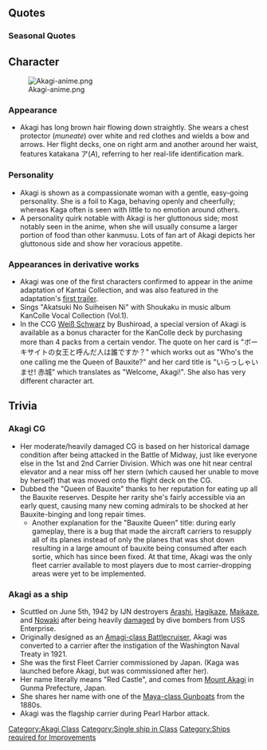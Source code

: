 {{Ship/Header}}
==Quotes==
{{Ship/Quotes
|Introduction = 航空母艦、赤城です。空母機動部隊を編成するなら、私にお任せ下さいませ。
|Introduction/En = I'm the aircraft carrier Akagi. If you're forming a carrier division, just leave it to me.
|Introduction/Note = Referring to the 1st Air Fleet, also known as Kido Butai (lit. Mobile unit/force) where she was flagship.

|Library = 航空母艦、赤城です。<br>空母機動部隊の主力として快進撃を支えます。<br>日頃鍛錬を積んだ自慢の艦載機との組み合わせは、無敵艦隊とも言われたんです。 慢心...ですって？<br>ううん、そうかなあ...気をつけますね。
|Library/En = I'm the aircraft carrier, Akagi.<br>As part of the core of the Mobile Strike Force, I support the victorious advances.<br>Together with my pride experienced planes, we were called the invincible fleet. Overconfident, you say...?<br>Hmm, perhaps so...I'll keep that in mind.

|Secretary 1 = 流星？ 九七艦攻とは違うのですか？
|Secretary 1/En = [[Ryuusei]]? Is that different from [[Type 97 Torpedo Bomber]]?

|Secretary 2 = 烈風？ いえ、知らない子ですね。
|Secretary 2/En = [[Reppuu_(Strong_Gale)|Reppuu]]? Never heard of her.
|Secretary 2/Note = Both planes were introduced after Akagi was sunk.

|Secretary 2/Kai Ni = これが新鋭の艦載機...。綺麗な翼...。この子達ならっ！
|Secretary 2/Kai Ni/En = 

|Secretary 3 = 作戦会議でしょうか？
|Secretary 3/En = Are we hold a strategic meeting?
|Secretary 3/Note = Akagi was her division's flagship under Rear Admiral Sankichi Takahashi.

|Secretary 3/Kai Ni = あなたが大鳳...。話には聞いていました。素敵な装備ねっ！ 頼りにしています。一緒に戦いましょう！
|Secretary 3/Kai Ni/En = 

|Idle = あの、提督？ ごは...あっ、いえ、作戦開始はまだでしょうか！？
|Idle/En = Um, Admiral? Is it mealti-No! Is it time to start the strategy meeting yet!?
|Idle/Note = Akagi's habit of eating a lot is starting to be more apparent.

|Secretary Married = 一航戦赤城、いつでも出撃可能です！ 提督は、少しお休みになっていて下さい。
|Secretary Married/En = 1st Carrier Division, Akagi, always ready to deploy! Admiral, please take a break sometime.

|Wedding = 提督、提督となら運命の5分間を塗り変える事が出来そうです。頑張ります。
|Wedding/En = Admiral, if I'm with you, I might be able to change that fateful 5 minutes. I will do my best.
|Wedding/Note = Akagi was, essentially, sunk during the "five fateful minutes" of the Battle of Midway.

|Looking At Scores = 提督、通信が入っています。
|Looking At Scores/En = There's a message for you, Admiral.

|Joining A Fleet = 慢心してはダメ。全力で参りましょう！
|Joining A Fleet/En = We must not be too confident. Let's head out with all our might!

|Equipment 1 = 近代化改修、ありがとうございます。
|Equipment 1/En = Thank you very much for the modernization.

|Equipment 1/Kai Ni = あの...提督、新しい艦載機が開発されたとか？ 少しだけ、気になりますね。
|Equipment 1/Kai Ni/En = 

|Equipment 2 = 三段式甲板は...要りませんよね？
|Equipment 2/En = I guess... the triple flight decks are not needed.
|Equipment 2/Note = Akagi was first built with three flight decks but then re-built into a single deck carrier.

|Equipment 3 = 上々ね。
|Equipment 3/En = Going as planned.

|Supply = 艦載機の補充もありがとうございます。助かります。
|Supply/En = Thank you very much for resupplying my planes. It helps me a lot.

|Docking Minor = 次の作戦に備えますね。
|Docking Minor/En = I'll be preparing for the next operation.

|Docking Major = 飛行甲板の修復に少し時間がかかりそう。
|Docking Major/En = It seems like it will take a little time to repair the flight deck.

|Docking Complete = 入渠中の艦の修理が完了しました。
|Docking Complete/En = The repairs for the docked ships have completed.

|Construction = 機動部隊に、新しい艦が参加出来ます。
|Construction/En = A new vessel can take part in the task force.

|Returning From Sortie = 艦隊が帰投しました。
|Returning From Sortie/En = The fleet has returned.

|Starting A Sortie = 南雲機動部隊、出撃します！
|Starting A Sortie/En = Nagumo task force, sortie!
|Starting A Sortie/Note = Pre-Midway IJN CVBG. Nickname of the 1st Air Fleet, lead by vice-Admiral Chūichi Nagumo.

|Starting A Sortie/Kai = 必ず敵の機動部隊は出てくるはず。 加賀さんと私の一航戦の誇り、お見せします！
|Starting A Sortie/Kai/En = The enemy's task force will definitely be present. Kaga-san and I will show you our pride as the 1st CarDiv!

|Battle Start = 第一次攻撃隊、発艦して下さい！
|Battle Start/En = First attack squadron, launch!

|Air Battle = 艦載機の皆さん、用意はいい？
|Air Battle/En = All aircrafts, are you ready?

|Air Battle/Kai Ni = 改装された、第一航空戦隊の力！ お見せします！！
|Air Battle/Kai Ni/En = 

|Attack = 装備換装を急いで！
|Attack/En = Hurry with the equipment switch!
|Attack/Note = Akagi was struck by only a handful of bombs (possibly only one), but since she was in the middle of re-arming and refueling (bombs and fuel in the hangar rather than safe in magazines), the explosion lit the fuel and detonated some of the bombs.

|Night Battle = 第二次攻撃隊、全機発艦！
|Night Battle/En = Second attack squad, launch!

|MVP = この勝利で慢心しては駄目。索敵や先制を大事にしないと...って、頭の中で何かが...
|MVP/En = We must not become complacent following this victory. Reconnaissance and being proactive is the key... wait... what is this that sparked in my head?
|MVP/Note = The overwhelming superiority of the 1st Carrier Division in the early stages of the war had led to the underestimation of U.S. naval power, which, together with poor scouting and other factors, caused the IJN's catastrophic defeat at Midway and the sinking of Akagi-sama.

|Minor Damage 1 = 真上...直上！？
|Minor Damage 1/En = Straight above!?  Directly above!?
|Minor Damage 1/Note = A reference to when Akagi, Kaga and Souryuu were hit by dive-bombers that slipped nearly undetected until the very moment they started their attack.

|Minor Damage 2 = きゃぁっ！ 誘爆を防いで！！
|Minor Damage 2/En = Aah! ...Stop  sympathetic detonation!
|Minor Damage 2/Note = Akagi was heavily damaged by secondary explosions from armaments left on deck during equipment switch when she was attacked by american dive bombers.

|Major Damage = 一航戦の誇り...こんなところで失うわけには...
|Major Damage/En = I cannot let the pride of the first Carrier Division be lost here...
|Major Damage/Note = 1st Carrier Division was IJN's top carrier fleet throughout WW2.

|Sunk = ごめんなさい...雷撃処分...してください...
|Sunk/En = My apologies... Please... scuttle me with the torpedoes.
|Sunk/Note = Akagi was scuttled under the orders of Yamamoto, carried out by the 4th Destroyer fleet, where Maikaze was one of them.
}}
===Seasonal Quotes===
{{Ship/QuotesSeasonal
|SecondAnniversary2015 = 提督、加賀さん、私たち、二周年を迎えました。本当にうれしいですね。感謝です。
|SecondAnniversary2015_EN = Admiral, Kaga-san, we’ve reached our second anniversary! I’m very happy, my thanks!
|SecondAnniversary2015_Clip = {{Audio|file=Akagi_Second_Anniversary.ogg}}
|SecondAnniversary2015_Note = ****

|RainySeason2015 = 梅雨の季節ですね。また雨...こんな日は「間宮」で息抜きもいいですね、提督。提督？
|RainySeason2015_EN = It is the Rainy Season. Rainy today as well… On a day like this, taking a break at ‘Mamiya’ sounds nice too. Right, Admiral? Admiral?
|RainySeason2015_Clip = {{Audio|file=Akagi_Rainy_Season_2015.ogg}}
|RainySeason2015_Note = Everyone, run with your bauxites!

|EarlySummer2015 = あら、加賀さん。もうすぐ夏ね。え？ 新しい水着ですか。特に用意してないけれど…
|EarlySummer2015_EN = Oh, Kaga-san. Summer is coming. Eh? A new swimsuit? I had not thought about preparing it...
|EarlySummer2015_Clip = {{Audio|file=Akagi_Early_Summer_2015.ogg}}
|EarlySummer2015_Note = 

|Christmas2015 = これは...! おいしっ！これも、クリスマス...! いいですね。あっ、加賀さんも、食べてます？
|Christmas2015_EN = This is... Delicious. These are Christmas indeed. Ah, would you like some, Kaga-san?
|Christmas2015_Clip = {{Audio|file=Akagi_Christmas_2015.ogg}}
|Christmas2015_Note = 

|EndofYear2015 = さあ、一航戦も年末の大掃除をしましょう。格納庫も甲板も磨いて...うん、上々ね。
|EndofYear2015_EN = Right. The 1st Carrier Division will proceed with the end-year spring cleaning as well. Cleaning up the hangar and the flight deck and... Yep, It's superb.
|EndofYear2015_Clip = {{Audio|file=Akagi_End_of_Year_2015.ogg}}
|EndofYear2015_Note = 

|NewYear2016 = 提督、一航戦、新年のご挨拶に参りました！ 本年も、どうぞよろしくお願い致します！
|NewYear2016_EN = Admiral. We, the 1st Carrier Division is present to greet you on this new year. It is a pleasure to be of service for this year.
|NewYear2016_Clip = {{Audio|file=Akagi_New_Year_2016.ogg}}
|NewYear2016_Note = 

|Setsubun2016 = 節分ね。このお豆を、鬼役の軽巡に...って、あら、おいし！ 意外！ あら、いけますね～♪
|Setsubun2016_EN = It's Setsubun. So I throw this bean at the light cruiser playing the demon role... Wait! Oh my, it's delicious~ Surprisingly... Oh dear! Ihts goohd~
|Setsubun2016_Clip = {{Audio|file=Akagi_Setsubun_2016.ogg}}
|Setsubun2016_Note = 

|Valentine2016 = 提督、こちらのチョコ、良かったら...。あっ、はい！ お返しなんて要りません、ふふふっ
|Valentine2016_EN = Admiral, If you want please have these chocolates, oh you don't need to pay me back. fufufu♪
|Valentine2016_Clip = {{Audio|file=Akagi_Valentine_2016.ogg}}
|Valentine2016_Note = 

|WhiteDay2016 = 提督、このクッキーをチョコのお返しに？ こんなにたくさん？あ、では一つ...む～～、美味しい！
|WhiteDay2016_EN = Admiral, these cookies are a return gift for my chocolate? All of these? Well then, I'll have a bite... Mmmmm~ Delicious~! 
|WhiteDay2016_Clip = {{Audio|file=Akagi_White Day 2016.ogg}}
|WhiteDay2016_Note =

|ThirdAnniversary2016 = 提督、今日は私達一航戦にとっても大切な日。これからも宜しくお願いたします！
|ThirdAnniversary2016_EN = Admiral, today is an important day to us CarDiv 1. Here's to another year working together with you!
|ThirdAnniversary2016_Clip = {{Audio|file=Akagi_Third_Anniversary.ogg}}
|ThirdAnniversary2016_Note = 

|RainySeason2016 = 梅雨の季節ですね。また雨...こんな日は「間宮」で息抜きもいいですね、提督。提督？
|RainySeason2016_EN = It is the rainy season. It is rainy today as well.... On a day like this, taking a break at ‘Mamiya’ sounds nice, too. Right, Admiral. Admiral?
|RainySeason2016_Clip = {{Audio|file=Akagi_Rainy_Season_2015.ogg}}
|RainySeason2016_Note = From [[Seasonal/Rainy_Season_2015|Rainy Season 2015]]
}}

==Character==
[[File:Akagi-anime.png|thumb|right]]
===Appearance===
*Akagi has long brown hair flowing down straightly. She wears a chest protector (''muneate'') over white and red clothes and wields a bow and arrows. Her flight decks, one on right arm and another around her waist, features katakana ア(''A''), referring to her real-life identification mark.
===Personality===
*Akagi is shown as a compassionate woman with a gentle, easy-going personality. She is a foil to Kaga, behaving openly and cheerfully; whereas Kaga often is seen with little to no emotion around others.
*A personality quirk notable with Akagi is her gluttonous side; most notably seen in the anime, when she will usually consume a larger portion of food than other kanmusu. Lots of fan art of Akagi depicts her gluttonous side and show her voracious appetite.
===Appearances in derivative works===
*Akagi was one of the first characters confirmed to appear in the anime adaptation of Kantai Collection, and was also featured in the adaptation's [https://www.youtube.com/watch?v=ABZN292gvRo first trailer].
* Sings "Akatsuki No Suiheisen Ni" with Shoukaku in music album KanColle Vocal Collection (Vol.1).
* In the CCG [http://en.wikipedia.org/wiki/Wei%C3%9F_Schwarz Weiß Schwarz] by Bushiroad, a special version of Akagi is available as a bonus character for the KanColle deck by purchasing more than 4 packs from a certain vendor. The quote on her card is "ボーキサイトの女王と呼んだ人は誰ですか？" which works out as "Who's the one calling me the Queen of Bauxite?" and her card title is "いらっしゃいませ! 赤城" which translates as "Welcome, Akagi!". She also has very different character art.
==Trivia==
===Akagi CG===
*Her moderate/heavily damaged CG is based on her historical damage condition after being attacked in the Battle of Midway, just like everyone else in the 1st and 2nd Carrier Division. Which was one hit near central elevator and a near miss off her stern (which caused her unable to move by herself) that was moved onto the flight deck on the CG. 
*Dubbed the "Queen of Bauxite" thanks to her reputation for eating up all the Bauxite reserves. Despite her rarity she's fairly accessible via an early quest, causing many new coming admirals to be shocked at her Bauxite-binging and long repair times.
**Another explanation for the "Bauxite Queen" title: during early gameplay, there is a bug that made the aircraft carriers to resupply all of its planes instead of only the planes that was shot down resulting in a large amount of bauxite being consumed after each sortie, which has since been fixed. At that time, Akagi was the only fleet carrier available to most players due to most carrier-dropping areas were yet to be implemented.

===Akagi as a ship===
*Scuttled on June 5th, 1942 by IJN destroyers [[Arashi]], [[Hagikaze]], [[Maikaze]], and [http://kancolle.wikia.com/wiki/Nowaki Nowaki] after being heavily [http://www.midway42.org/TheBattle/Images/Akagi-Bomb-Hits.png damaged] by dive bombers from USS Enterprise. 
*Originally designed as an [http://en.wikipedia.org/wiki/Amagi-class_battlecruiser Amagi-class Battlecruiser], Akagi was converted to a carrier after the instigation of the Washington Naval Treaty in 1921.
*She was the first Fleet Carrier commissioned by Japan. (Kaga was launched before Akagi, but was commissioned after her).
*Her name literally means "Red Castle", and comes from [http://en.wikipedia.org/wiki/Mount_Akagi Mount Akagi] in Gunma Prefecture, Japan.
*She shares her name with one of the [https://en.wikipedia.org/wiki/Maya-class_gunboat Maya-class Gunboats] from the 1880s.
* Akagi was the flagship carrier during Pearl Harbor attack.
{{Ship/Footer}}
[[Category:Akagi Class]]
[[Category:Single ship in Class]]
[[Category:Ships required for Improvements]]
